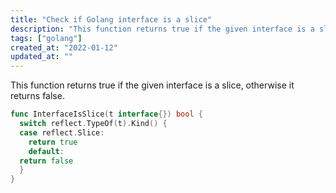 ```yaml
---
title: "Check if Golang interface is a slice"
description: "This function returns true if the given interface is a slice, otherwise it returns false."
tags: ["golang"]
created_at: "2022-01-12"
updated_at: ""
---
```


This function returns true if the given interface is a slice, otherwise it returns false.

```go
func InterfaceIsSlice(t interface{}) bool {
  switch reflect.TypeOf(t).Kind() {
  case reflect.Slice:
    return true
	default:
  return false
  }
}
```
